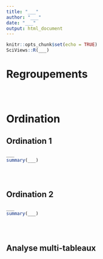 ```yaml
---
title: "___"
author: "___"
date: "___"
output: html_document
---
```


```r
knitr::opts_chunk$set(echo = TRUE)
SciViews::R(___)
```

<!--% Dans ce carnet de notes, vous devez expérimenter les différentes méthodes d'analyse multivariées vues dans le cours. Conservez la structure proposée et répartissez-vous le travail de manière équitable en fonction des consignes. -->

# Regroupements

<!--% Choisissez deux analyses cah les plus pertinentes (deux étudiants). Chacun interprétera en 3 à 5 phrases juste en dessous du dendrogramme l'analyse qu'il a insérée. -->

```r

```

<!--% Interprétation de cah1 ci-dessous. -->

```r

```

<!--% Interprétation de cah2 ci-dessous. -->

<!--% Retenez le regroupement qui vous paraît le meilleur et ajoutez-le comme variable supplémentaire `group` dans votre jeu de données. -->

```r

```

# Ordination

<!--% Effectuez deux analyses (deux étudiants différents) soit ACP, soit AFC selon ce qui est le plus pertinent. Dans les représentations, indiquer en couleur l'un des regroupements que vous avez retenue dans la première partie. -->

## Ordination 1

```r
___
summary(___)
```

```r

```

<!--% Interprétez le résumé de votre analyse et le graphique des éboulis en 3 à 5 phrases ci-dessous. -->

```r

```

<!--% Interprétation du graphique acp_afc1_plot1 en 3 à 5 phrases. -->

```r

```

<!--% Interprétation du graphique acp_afc1_plot2 en 3 à 5 phrases. -->

<!--% Ajoutez d'autres graphiques si nécessaire et interprétez-les ci-dessous. -->

## Ordination 2

```r
___
summary(___)
```

```r

```

<!--% Interprétez le résumé de votre analyse et le graphique des éboulis en 3 à 5 phrases ci-dessous. -->

```r

```

<!--% Interprétation du graphique acp_afc2_plot1 en 3 à 5 phrases. -->

```r

```

<!--% Interprétation du graphique acp_afc2_plot2 en 3 à 5 phrases. -->

<!--% Ajoutez d'autres graphiques si nécessaire et interprétez-les ci-dessous. -->

<!--# Ceci conclut la partie I (module 7). -->

## Analyse multi-tableaux

<!--% Partie II (module 8) : Effectuez une analyse globale multi-tableaux (AFM) sur vos données. Réalisez au moins deux graphiques les plus pertinents et interprétez-les (travail à répartir entre 2 et 3 étudiants qui ont moins contribué à la partie I). -->

```r

```

```r

```

<!--% Interprétation du graphique afm_plot2 en 3 à 5 phrases. -->

```r

```

<!--% Interprétation du graphique afm_plot2 en 3 à 5 phrases. -->

<!--% Ajoutez d'autres graphiques si nécessaire et interprétez-les ci-dessous. -->
